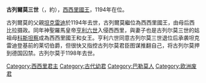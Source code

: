 {{Unreferenced|time=2020-10-01T04:08:07+00:00}}
{{Infobox royalty
| name        = 古列爾莫三世
| image       = Tankred syni.jpg
| succession  = 西西里國王
| reign       = 1194年2月—1194年10月
| predecessor = [[西西里的坦克雷迪|坦克雷迪]]
| successor   = [[科斯坦察_(西西里女王)|科斯坦察]]和[[亨利六世_(神聖羅馬帝國)|恩里科一世]]
| birth_date  = 約1186年
| birth_place = [[巴勒莫|巴勒莫]]
| death_date  = 約1198年
| death_place = [[霍恩埃姆斯|霍恩埃姆斯]]
| house       = [[歐特維爾家族|歐特維爾家族]]
| father      = [[西西里的坦克雷迪|西西里的坦克雷迪]]
| mother      = {{link-en|阿切拉的西比拉|Sibylla of Acerra}}
}}
'''古列爾莫三世'''（{{lang-it|Guglielmo III}}，約{{bd|1186年||1198年}}），[[西西里君主列表|西西里國王]]，1194年在位。

古列爾莫的父親[[西西里的坦克雷迪|坦克雷迪]]於1194年去世，古列爾莫繼位為西西里國王，由母后西比拉摄政。同年神聖羅馬皇帝[[亨利六世_(神聖羅馬帝國)|亨利六世]]入侵西西里，與妻子也是古列尔莫三世的姑祖母[[科斯坦察_(西西里女王)|科斯坦察]]成為西西里國王和女王。亨利六世同意古列尔莫三世退位后承袭坦克雷迪登基前的莱切伯爵，但很快又指控古列尔莫君臣图谋推翻自己，将古列尔莫押到德国囚禁。古列尔莫于1198年去世。

{{S-start}}
{{S-hou|[[歐特維爾家族|歐特維爾王朝]]||約1186年||約1198年}}
{{s-reg}}
{{s-bef|before=[[西西里的坦克雷迪|坦克雷迪]]}}
{{s-ttl|title=[[西西里君主列表|西西里國王]]|years=1194年2月—1194年10月}}
{{s-aft|after=[[亨利六世_(神聖羅馬帝國)|亨利六世]]<br>及<br>[[科斯坦察_(西西里女王)|科斯坦察]]}}
{{S-end}}

[[Category:西西里君主|Category:西西里君主]]
[[Category:古代幼君|Category:古代幼君]]
[[Category:巴勒莫人|Category:巴勒莫人]]
[[Category:欧洲废君|Category:欧洲废君]]